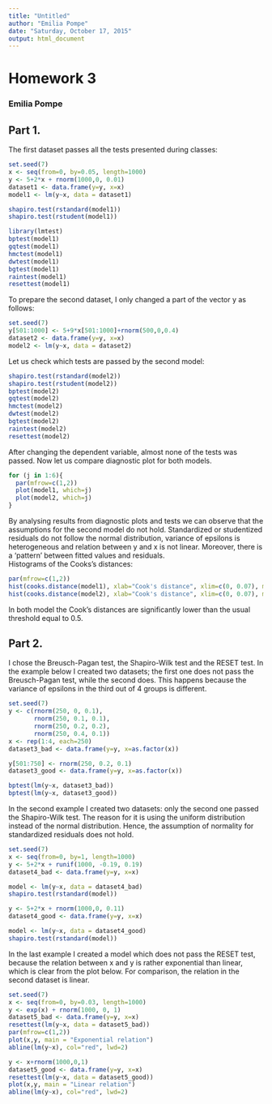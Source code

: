 ```yaml
---
title: "Untitled"
author: "Emilia Pompe"
date: "Saturday, October 17, 2015"
output: html_document
---
```


# Homework 3
### Emilia Pompe
## Part 1.

The first dataset passes all the tests presented during classes:
```r
set.seed(7)
x <- seq(from=0, by=0.05, length=1000)
y <- 5+2*x + rnorm(1000,0, 0.01)
dataset1 <- data.frame(y=y, x=x)
model1 <- lm(y~x, data = dataset1)

shapiro.test(rstandard(model1))
shapiro.test(rstudent(model1))

library(lmtest)
bptest(model1)
gqtest(model1)
hmctest(model1)
dwtest(model1)
bgtest(model1)
raintest(model1)
resettest(model1)
```

To prepare the second dataset, I only changed a part of the vector y as follows:
```r
set.seed(7)
y[501:1000] <- 5+9*x[501:1000]+rnorm(500,0,0.4)
dataset2 <- data.frame(y=y, x=x)
model2 <- lm(y~x, data = dataset2)
```

Let us check which tests are passed by the second model:
```r
shapiro.test(rstandard(model2))
shapiro.test(rstudent(model2))
bptest(model2)
gqtest(model2)
hmctest(model2)
dwtest(model2)
bgtest(model2)
raintest(model2)
resettest(model2)
```

After changing the dependent variable, almost none of the tests was passed. Now let us compare diagnostic plot for both models. 
```r
for (j in 1:6){
  par(mfrow=c(1,2))
  plot(model1, which=j)
  plot(model2, which=j)
}
```

By analysing results from diagnostic plots and tests we can observe that the assumptions for the second model do not hold. Standardized or studentized residuals do not follow the normal distribution, variance of epsilons is heterogeneous and relation between y and x is not linear. Moreover, there is a 'pattern' between fitted values and residuals.  
Histograms of the Cooks's distances:
```r
par(mfrow=c(1,2))
hist(cooks.distance(model1), xlab="Cook's distance", xlim=c(0, 0.07), main="Histogram")
hist(cooks.distance(model2), xlab="Cook's distance", xlim=c(0, 0.07), main="Histogram")
```

In both model the Cook's distances are significantly lower than the usual threshold equal to 0.5.

## Part 2.
I chose the Breusch-Pagan test, the Shapiro-Wilk test and the RESET test.
In the example below I created two datasets; the first one does not pass the Breusch-Pagan test, while the second does. This happens because the variance of epsilons in the third out of 4 groups is different.
```r
set.seed(7)
y <- c(rnorm(250, 0, 0.1),
       rnorm(250, 0.1, 0.1),
       rnorm(250, 0.2, 0.2),
       rnorm(250, 0.4, 0.1))
x <- rep(1:4, each=250)
dataset3_bad <- data.frame(y=y, x=as.factor(x))

y[501:750] <- rnorm(250, 0.2, 0.1)
dataset3_good <- data.frame(y=y, x=as.factor(x))

bptest(lm(y~x, dataset3_bad))
bptest(lm(y~x, dataset3_good))
```

In the second example I created two datasets: only the second one passed the Shapiro-Wilk test. The reason for it is using the uniform distribution instead of the normal distribution. Hence, the assumption of normality for standardized residuals does not hold.
```r
set.seed(7)
x <- seq(from=0, by=1, length=1000)
y <- 5+2*x + runif(1000, -0.19, 0.19)
dataset4_bad <- data.frame(y=y, x=x)

model <- lm(y~x, data = dataset4_bad)
shapiro.test(rstandard(model))

y <- 5+2*x + rnorm(1000,0, 0.11)
dataset4_good <- data.frame(y=y, x=x)

model <- lm(y~x, data = dataset4_good)
shapiro.test(rstandard(model))
```

In the last example I created a model which does not pass the RESET test, because the relation between x and y is rather exponential than linear, which is clear from the plot below. For comparison, the relation in the second dataset is linear.

```r
set.seed(7)
x <- seq(from=0, by=0.03, length=1000)
y <- exp(x) + rnorm(1000, 0, 1)
dataset5_bad <- data.frame(y=y, x=x)
resettest(lm(y~x, data = dataset5_bad))
par(mfrow=c(1,2))
plot(x,y, main = "Exponential relation")
abline(lm(y~x), col="red", lwd=2)

y <- x+rnorm(1000,0,1)
dataset5_good <- data.frame(y=y, x=x)
resettest(lm(y~x, data = dataset5_good))
plot(x,y, main = "Linear relation")
abline(lm(y~x), col="red", lwd=2)
```




